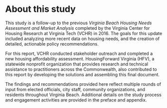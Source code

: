# About this study {.unnumbered}

This study is a follow-up to the previous *Virginia Beach Housing Needs Assessment and Market Analysis* completed by the Virginia Center for Housing Research at Virginia Tech (VCHR) in 2016. The goals for this update included analyzing more recent data on housing needs, and the creation of detailed, actionable policy recommendations.

For this report, VCHR conducted stakeholder outreach and completed a new housing affordability assessment. HousingForward Virginia (HFV), a statewide nonprofit organization that provides research and technical assistance to practitioners across the Commonwealth, also contributed to this report by developing the solutions and assembling this final document.

The findings and recommendations provided here reflect multiple rounds of input from elected officials, city staff, community organizations, and residents throughout Virginia Beach. Additional details on the study process and engagement activities are provided in the preface and appendix.


<!-- Appendices -->
<!-- └── Appendix 1: Public and expert engagement -->
<!-- └── Appendix 2: Workforce housing affordability analysis -->
<!-- └── Appendix 3: Naturally occurring affordable housing analysis -->
<!-- ``` -->

